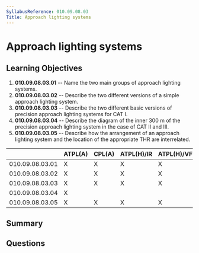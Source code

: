 ```yaml
---
SyllabusReference: 010.09.08.03
Title: Approach lighting systems
---
```


# Approach lighting systems

## Learning Objectives

1.  **010.09.08.03.01** -- Name the two main groups of approach lighting systems.
2.  **010.09.08.03.02** -- Describe the two different versions of a simple
    approach lighting system.
3.  **010.09.08.03.03** -- Describe the two different basic versions of precision
    approach lighting systems for CAT I.
4.  **010.09.08.03.04** -- Describe the diagram of the inner 300 m of the
    precision approach lighting system in the case of CAT II and III.
5.  **010.09.08.03.05** -- Describe how the arrangement of an approach lighting
    system and the location of the appropriate THR are interrelated.

|                 | ATPL(A) | CPL(A) | ATPL(H)/IR | ATPL(H)/VFR | CPL(H) | IR | CBIR(A) |
| --------------- | ------- | ------ | ---------- | ----------- | ------ | -- | ------- |
| 010.09.08.03.01 | X       | X      | X          | X           | X      | X  | X       |
| 010.09.08.03.02 | X       | X      | X          | X           | X      | X  | X       |
| 010.09.08.03.03 | X       | X      | X          | X           | X      | X  | X       |
| 010.09.08.03.04 | X       |        |            |             |        |    |         |
| 010.09.08.03.05 | X       | X      | X          | X           | X      | X  | X       |

## Summary

## Questions

